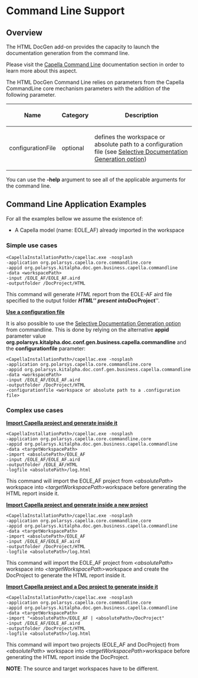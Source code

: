 = Command Line Support =

== Overview ==

The HTML DocGen add-on provides the capacity to launch the documentation generation from the command line.

Please visit the [[../help/topic/org.polarsys.capella.commandline.doc/html/19.%20Command%20Line%20Support/19.1.%20Core%20Mechanism%20and%20Applications.html | Capella Command Line]] documentation section in order to learn more about this aspect.

The HTML DocGen Command Line relies on parameters from the Capella CommandLine core mechanism parameters with the addition of the following parameter.

{| id="configurationParameter"
!Name
!Category
!Description
|-
|configurationFile
|optional
|defines the workspace or absolute path to a configuration file (see [[../help/topic/org.polarsys.capella.docgen.doc/html/common/capella-docgen-launch-selective.html | Selective Documentation Generation option]])
|}

You can use the '''-help''' argument to see all of the applicable arguments for the command line.

== Command Line Application Examples ==
For all the examples bellow we assume the existence of:

* A Capella model (name: EOLE_AF) already imported in the workspace

=== Simple use cases ===

<pre>
<CapellaInstallationPath>/capellac.exe -nosplash
-application org.polarsys.capella.core.commandline.core
-appid org.polarsys.kitalpha.doc.gen.business.capella.commandline
-data <workspacePath>
-input /EOLE_AF/EOLE_AF.aird
-outputfolder /DocProject/HTML
</pre>

This command will generate ''HTML'' report from the EOLE-AF aird file specified to the output folder '''''HTML''''' present into '''''DocProject'''''.

<u>'''Use a configuration file'''</u>

It is also possible to use the [[../help/topic/org.polarsys.capella.docgen.doc/html/common/capella-docgen-launch-selective.html | Selective Documentation Generation option]] from commandline.
This is done by relying on the alternative '''appid''' parameter value '''org.polarsys.kitalpha.doc.conf.gen.business.capella.commandline''' and the '''configurationfile''' parameter: 

<pre>
<CapellaInstallationPath>/capellac.exe -nosplash
-application org.polarsys.capella.core.commandline.core
-appid org.polarsys.kitalpha.doc.conf.gen.business.capella.commandline
-data <workspacePath>
-input /EOLE_AF/EOLE_AF.aird
-outputfolder /DocProject/HTML
-configurationfile <workspace or absolute path to a .configuration file>
</pre>

=== Complex use cases ===

<u>'''Import Capella project and generate inside it'''</u>

<pre>
<CapellaInstallationPath>/capellac.exe -nosplash
-application org.polarsys.capella.core.commandline.core
-appid org.polarsys.kitalpha.doc.gen.business.capella.commandline
-data <targetWorkspacePath>
-import <absolutePath>/EOLE_AF
-input /EOLE_AF/EOLE_AF.aird
-outputfolder /EOLE_AF/HTML
-logfile <absolutePath>/log.html
</pre>

This command will import the EOLE_AF project from ''&lt;absolutePath&gt;'' workspace into ''&lt;targetWorkspacePath&gt; ''workspace before generating the HTML report inside it.

<u>'''Import Capella project and generate inside a new project'''</u>

<pre>
<CapellaInstallationPath>/capellac.exe -nosplash
-application org.polarsys.capella.core.commandline.core
-appid org.polarsys.kitalpha.doc.gen.business.capella.commandline
-data <targetWorkspacePath>
-import <absolutePath>/EOLE_AF
-input /EOLE_AF/EOLE_AF.aird
-outputfolder /DocProject/HTML
-logfile <absolutePath>/log.html
</pre>

This command will import the EOLE_AF project from ''&lt;absolutePath&gt;'' workspace into ''&lt;targetWorkspacePath&gt; ''workspace and create the DocProject to generate the HTML report inside it.

<u>'''Import Capella project and a Doc project to generate inside it'''</u>

<pre>
<CapellaInstallationPath>/capellac.exe -nosplash
-application org.polarsys.capella.core.commandline.core
-appid org.polarsys.kitalpha.doc.gen.business.capella.commandline
-data <targetWorkspacePath>
-import "<absolutePath>/EOLE_AF | <absolutePath>/DocProject"
-input /EOLE_AF/EOLE_AF.aird
-outputfolder /DocProject/HTML
-logfile <absolutePath>/log.html
</pre>

This command will import two projects (EOLE_AF and DocProject) from ''&lt;absolutePath&gt;'' workspace into ''&lt;targetWorkspacePath&gt; ''workspace before generating the HTML report inside the DocProject.

'''NOTE''': The source and target workspaces have to be different.

